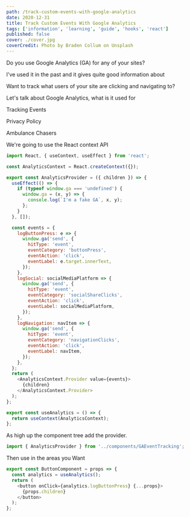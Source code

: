 ```yaml
---
path: /track-custom-events-with-google-analytics
date: 2020-12-31
title: Track Custom Events With Google Analytics
tags: ['information', 'learning', 'guide', 'hooks', 'react']
published: false
cover: ./cover.jpg
coverCredit: Photo by Braden Collum on Unsplash
---
```


Do you use Google Analytics (GA) for any of your sites?

I've used it in the past and it gives quite good information about

Want to track what users of your site are clicking and navigating to?

Let's talk about Google Analytics, what is it used for

Tracking Events

Privacy Policy

Ambulance Chasers

We're going to use the React context API

```js
import React, { useContext, useEffect } from 'react';

const AnalyticsContext = React.createContext({});

export const AnalyticsProvider = ({ children }) => {
  useEffect(() => {
    if (typeof window.ga === 'undefined') {
      window.ga = (x, y) => {
        console.log(`I'm a fake GA`, x, y);
      };
    }
  }, []);

  const events = {
    logButtonPress: e => {
      window.ga('send', {
        hitType: 'event',
        eventCategory: 'buttonPress',
        eventAction: 'click',
        eventLabel: e.target.innerText,
      });
    },
    logSocial: socialMediaPlatform => {
      window.ga('send', {
        hitType: 'event',
        eventCategory: 'socialShareClicks',
        eventAction: 'click',
        eventLabel: socialMediaPlatform,
      });
    },
    logNavigation: navItem => {
      window.ga('send', {
        hitType: 'event',
        eventCategory: 'navigationClicks',
        eventAction: 'click',
        eventLabel: navItem,
      });
    },
  };
  return (
    <AnalyticsContext.Provider value={events}>
      {children}
    </AnalyticsContext.Provider>
  );
};

export const useAnalytics = () => {
  return useContext(AnalyticsContext);
};
```

As high up the component tree add the provider.

```js
import { AnalyticsProvider } from '../components/GAEventTracking';
```

Then use in the areas you Want

```js
export const ButtonComponent = props => {
  const analytics = useAnalytics();
  return (
    <button onClick={analytics.logButtonPress} {...props}>
      {props.children}
    </button>
  );
};
```
